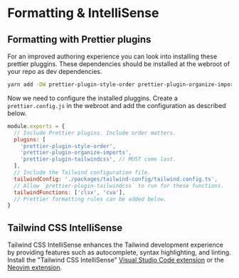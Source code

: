 # Formatting & IntelliSense

## Formatting with Prettier plugins

For an improved authoring experience you can look into installing these prettier pluggins. These dependencies should be installed at the webroot of your repo as dev dependencies.

```bash
yarn add -DW prettier-plugin-style-order prettier-plugin-organize-imports prettier-plugin-tailwindcss
```

Now we need to configure the installed pluggins. Create a `prettier.config.js` in the webroot and add the configuration as described below.

```js
module.exports = {
  // Include Prettier plugins. Include order matters.
  plugins: [
    'prettier-plugin-style-order',
    'prettier-plugin-organize-imports',
    'prettier-plugin-tailwindcss', // MUST come last.
  ],
  // Include the Tailwind configuration file.
  tailwindConfig: './packages/tailwind-config/tailwind.config.ts',
  // Allow `prettier-plugin-tailwindcss` to run for these functions.
  tailwindFunctions: ['clsx', 'cva'],
  // Prettier formatting rules can be added below.
}
```

## Tailwind CSS IntelliSense

Tailwind CSS IntelliSense enhances the Tailwind development experience by providing features such as autocomplete, syntax highlighting, and linting. Install the "Tailwind CSS IntelliSense" [Visual Studio Code extension](https://marketplace.visualstudio.com/items?itemName=bradlc.vscode-tailwindcss) or the [Neovim extension](https://github.com/neovim/nvim-lspconfig/blob/master/doc/server_configurations.md#tailwindcss).
